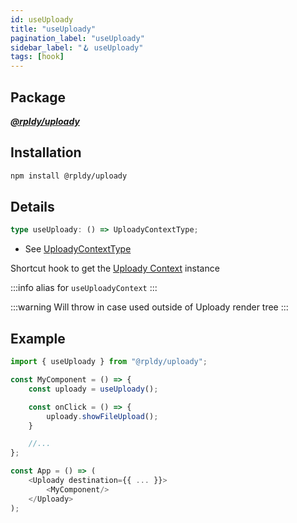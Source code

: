 ```yaml
---
id: useUploady
title: "useUploady"
pagination_label: "useUploady"
sidebar_label: "🪝 useUploady"
tags: [hook]
---
```


## Package

**_[@rpldy/uploady](../../../packages/rpldy-uploady)_**

## Installation

```bash npm2yarn
npm install @rpldy/uploady
```

## Details

```typescript
type useUploady: () => UploadyContextType;
```

- See [UploadyContextType](../../types#uploadyContextType)

Shortcut hook to get the [Uploady Context](../../context) instance

:::info
alias for `useUploadyContext`
:::

:::warning
Will throw in case used outside of Uploady render tree
:::

## Example

```javascript
import { useUploady } from "@rpldy/uploady";

const MyComponent = () => {
    const uploady = useUploady();

    const onClick = () => {
        uploady.showFileUpload();
    }

    //...
};

const App = () => (
    <Uploady destination={{ ... }}>
        <MyComponent/>
    </Uploady>
);
```
